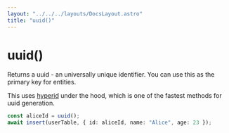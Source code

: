 ```yaml
---
layout: "../../../layouts/DocsLayout.astro"
title: "uuid()"
---
```


# uuid()

Returns a uuid - an universally unique identifier. You can use this as the primary key for entities.

This uses [hyperid](https://www.npmjs.com/package/hyperid) under the hood, which is one of the fastest
methods for uuid generation.

```ts
const aliceId = uuid();
await insert(userTable, { id: aliceId, name: "Alice", age: 23 });
```